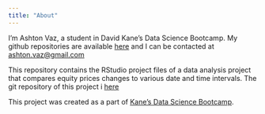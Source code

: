 ```yaml
---
title: "About"
---
```


I'm Ashton Vaz, a student in David Kane's Data Science Bootcamp.  My github repositories are available [here](https://github.coom/ashtonvaz) and I can be contacted at [ashton.vaz@gmail.com](mailto:ashton.vaz@gmail.com)

This repository contains the RStudio project files of a data analysis project that compares equity prices changes to various date and time intervals.  The git repository of this project i [here](https://github.com/ashtonvaz/analysis-pricechange)

This project was created as a part of [Kane’s Data Science Bootcamp](https://bootcamp.davidkane.info/).
